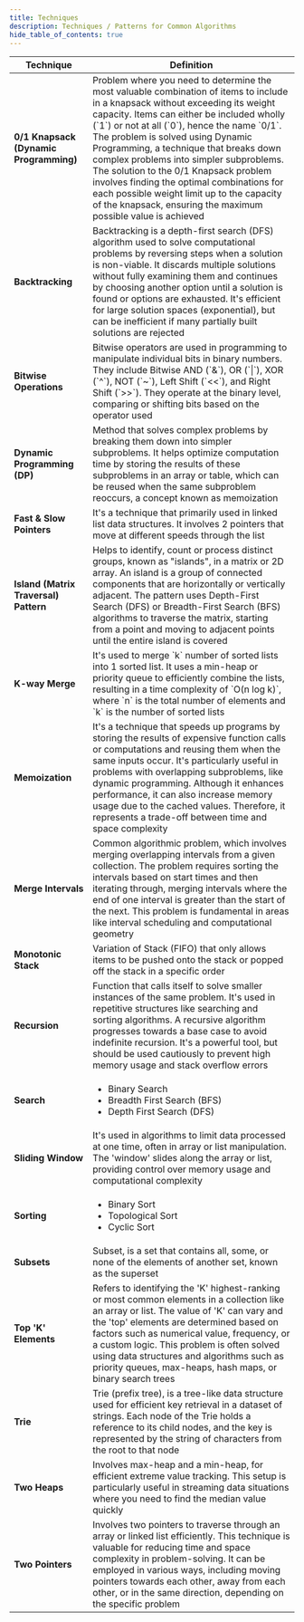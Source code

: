 ```yaml
---
title: Techniques
description: Techniques / Patterns for Common Algorithms
hide_table_of_contents: true
---
```



<table class="text_vertical">
  <thead>
    <tr>
      <th>Technique</th>
      <th>Definition</th>
    </tr>
  </thead>
  <tbody>
    <tr>
      <td><b>0/1 Knapsack (Dynamic Programming)</b></td>
      <td>
        Problem where you need to determine the most valuable combination of items to include in a knapsack without exceeding its weight capacity. Items can either be included wholly (`1`) or not at all (`0`), hence the name `0/1`. The problem is solved using Dynamic Programming, a technique that breaks down complex problems into simpler subproblems. The solution to the 0/1 Knapsack problem involves finding the optimal combinations for each possible weight limit up to the capacity of the knapsack, ensuring the maximum possible value is achieved
      </td>
    </tr>
    <tr>
      <td><b>Backtracking</b></td>
      <td>
        Backtracking is a depth-first search (DFS) algorithm used to solve computational problems by reversing steps when a solution is non-viable. It discards multiple solutions without fully examining them and continues by choosing another option until a solution is found or options are exhausted. It's efficient for large solution spaces (exponential), but can be inefficient if many partially built solutions are rejected
      </td>
    </tr>
    <tr>
      <td><b>Bitwise Operations</b></td>
      <td>Bitwise operators are used in programming to manipulate individual bits in binary numbers. They include Bitwise AND (`&`), OR (`|`), XOR (`^`), NOT (`~`), Left Shift (`<<`), and Right Shift (`>>`). They operate at the binary level, comparing or shifting bits based on the operator used</td>
    </tr>
    <tr>
      <td><b>Dynamic Programming (DP)</b></td>
      <td>Method that solves complex problems by breaking them down into simpler subproblems. It helps optimize computation time by storing the results of these subproblems in an array or table, which can be reused when the same subproblem reoccurs, a concept known as memoization</td>
    </tr>
    <tr>
      <td><b>Fast & Slow Pointers</b></td>
      <td>It's a technique that primarily used in linked list data structures. It involves 2 pointers that move at different speeds through the list</td>
    </tr>
    <tr>
      <td><b>Island (Matrix Traversal) Pattern</b></td>
      <td>Helps to identify, count or process distinct groups, known as "islands", in a matrix or 2D array. An island is a group of connected components that are horizontally or vertically adjacent. The pattern uses Depth-First Search (DFS) or Breadth-First Search (BFS) algorithms to traverse the matrix, starting from a point and moving to adjacent points until the entire island is covered</td>
    </tr>
    <tr>
      <td><b>K-way Merge</b></td>
      <td>It's used to merge `k` number of sorted lists into 1 sorted list. It uses a min-heap or priority queue to efficiently combine the lists, resulting in a time complexity of `O(n log k)`, where `n` is the total number of elements and `k` is the number of sorted lists</td>
    </tr>
    <tr>
      <td><b>Memoization</b></td>
      <td>It's a technique that speeds up programs by storing the results of expensive function calls or computations and reusing them when the same inputs occur. It's particularly useful in problems with overlapping subproblems, like dynamic programming. Although it enhances performance, it can also increase memory usage due to the cached values. Therefore, it represents a trade-off between time and space complexity</td>
    </tr>
    <tr>
      <td><b>Merge Intervals</b></td>
      <td>Common algorithmic problem, which involves merging overlapping intervals from a given collection. The problem requires sorting the intervals based on start times and then iterating through, merging intervals where the end of one interval is greater than the start of the next. This problem is fundamental in areas like interval scheduling and computational geometry</td>
    </tr>
    <tr>
      <td><b>Monotonic Stack</b></td>
      <td>Variation of Stack (FIFO) that only allows items to be pushed onto the stack or popped off the stack in a specific order</td>
    </tr>
    <tr>
      <td><b>Recursion</b></td>
      <td>Function that calls itself to solve smaller instances of the same problem. It's used in repetitive structures like searching and sorting algorithms. A recursive algorithm progresses towards a base case to avoid indefinite recursion. It's a powerful tool, but should be used cautiously to prevent high memory usage and stack overflow errors</td>
    </tr>
    <tr>
      <td><b>Search</b></td>
      <td>
        <ul>
          <li>Binary Search</li>
          <li>Breadth First Search (BFS)</li>
          <li>Depth First Search (DFS)</li>
        </ul>
      </td>
    </tr>
    <tr>
      <td><b>Sliding Window</b></td>
      <td>It's used in algorithms to limit data processed at one time, often in array or list manipulation. The 'window' slides along the array or list, providing control over memory usage and computational complexity</td>
    </tr>
    <tr>
      <td><b>Sorting</b></td>
      <td>
        <ul>
          <li>Binary Sort</li>
          <li>Topological Sort</li>
          <li>Cyclic Sort</li>
        </ul>
      </td>
    </tr>
    <tr>
      <td><b>Subsets</b></td>
      <td>Subset, is a set that contains all, some, or none of the elements of another set, known as the superset</td>
    </tr>
    <tr>
      <td><b>Top 'K' Elements</b></td>
      <td>Refers to identifying the 'K' highest-ranking or most common elements in a collection like an array or list. The value of 'K' can vary and the 'top' elements are determined based on factors such as numerical value, frequency, or a custom logic. This problem is often solved using data structures and algorithms such as priority queues, max-heaps, hash maps, or binary search trees</td>
    </tr>
    <tr>
      <td><b>Trie</b></td>
      <td>Trie (prefix tree), is a tree-like data structure used for efficient key retrieval in a dataset of strings. Each node of the Trie holds a reference to its child nodes, and the key is represented by the string of characters from the root to that node</td>
    </tr>
    <tr>
      <td><b>Two Heaps</b></td>
      <td>Involves max-heap and a min-heap, for efficient extreme value tracking. This setup is particularly useful in streaming data situations where you need to find the median value quickly</td>
    </tr>
    <tr>
      <td><b>Two Pointers</b></td>
      <td>Involves two pointers to traverse through an array or linked list efficiently. This technique is valuable for reducing time and space complexity in problem-solving. It can be employed in various ways, including moving pointers towards each other, away from each other, or in the same direction, depending on the specific problem</td>
    </tr>
  </tbody>
</table>
